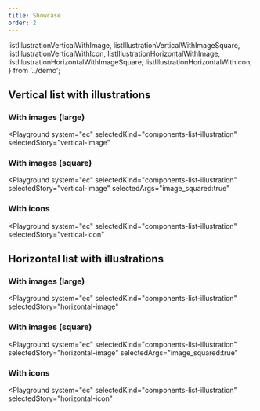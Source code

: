 ```yaml
---
title: Showcase
order: 2
---
```


  listIllustrationVerticalWithImage,
  listIllustrationVerticalWithImageSquare,
  listIllustrationVerticalWithIcon,
  listIllustrationHorizontalWithImage,
  listIllustrationHorizontalWithImageSquare,
  listIllustrationHorizontalWithIcon,
} from '../demo';

## Vertical list with illustrations

### With images (large)

<Playground
  system="ec"
  selectedKind="components-list-illustration"
  selectedStory="vertical-image"
>
  <Html markup={listIllustrationVerticalWithImage} />
</Playground>

### With images (square)

<Playground
  system="ec"
  selectedKind="components-list-illustration"
  selectedStory="vertical-image"
  selectedArgs="image_squared:true"
>
  <Html markup={listIllustrationVerticalWithImageSquare} />
</Playground>

### With icons

<Playground
  system="ec"
  selectedKind="components-list-illustration"
  selectedStory="vertical-icon"
>
  <Html markup={listIllustrationVerticalWithIcon} />
</Playground>

## Horizontal list with illustrations

### With images (large)

<Playground
  system="ec"
  selectedKind="components-list-illustration"
  selectedStory="horizontal-image"
>
  <Html markup={listIllustrationHorizontalWithImage} />
</Playground>

### With images (square)

<Playground
  system="ec"
  selectedKind="components-list-illustration"
  selectedStory="horizontal-image"
  selectedArgs="image_squared:true"
>
  <Html markup={listIllustrationHorizontalWithImageSquare} />
</Playground>

### With icons

<Playground
  system="ec"
  selectedKind="components-list-illustration"
  selectedStory="horizontal-icon"
>
  <Html markup={listIllustrationHorizontalWithIcon} />
</Playground>
